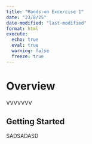 ```yaml
---
title: "Hands-on Excercise 1"
date: "23/8/25"
date-modified: "last-modified"
format: html
execute: 
  echo: true
  eval: true
  warning: false
  freeze: true
---
```


# Overview

VVVVVVV

## Getting Started

SADSADASD

